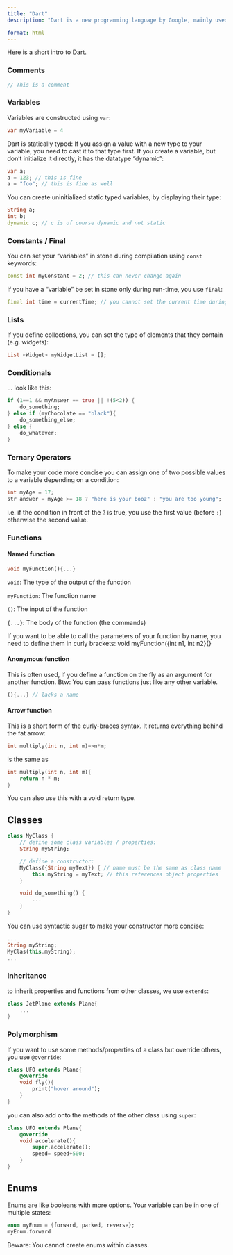 ```yaml
---
title: "Dart"
description: "Dart is a new programming language by Google, mainly used for app development."

format: html
---
```


Here is a short intro to Dart.

### Comments

```dart
// This is a comment
```

### Variables

Variables are constructed using `var`:

```dart
var myVariable = 4
```

Dart is statically typed: If you assign a value with a new type to your variable, you need to cast it to that type first.
If you create a variable, but don't initialize it directly, it has the datatype "dynamic":

```dart
var a;
a = 123; // this is fine
a = "foo"; // this is fine as well
```

You can create uninitialized static typed variables, by displaying their type:

```dart
String a;
int b;
dynamic c; // c is of course dynamic and not static
```

### Constants / Final

You can set your "variables" in stone during compilation using `const` keywords:

```dart
const int myConstant = 2; // this can never change again
```

If you have a "variable" be set in stone only during run-time, you use `final`:

```dart
final int time = currentTime; // you cannot set the current time during compilation
```

### Lists

If you define collections, you can set the type of elements that they contain (e.g. widgets):

```dart
List <Widget> myWidgetList = [];
```

### Conditionals

... look like this:

```dart
if (1==1 && myAnswer == true || !(5<2)) {
    do_something;
} else if (myChocolate == "black"){
    do_something_else;
} else {
    do_whatever;
}
```

### Ternary Operators

To make your code more concise you can assign one of two possible values to a variable depending on a condition: 

```dart
int myAge = 17;
str answer = myAge >= 18 ? "here is your booz" : "you are too young";
```

i.e. if the condition in front of the `?` is true, you use the first value (before `:`) otherwise the second value.

### Functions

#### Named function

```dart
void myFunction(){...}
```

`void`: The type of the output of the function 

`myFunction`: The function name

`()`: The input of the function

`{...}`: The body of the function (the commands)

If you want to be able to call the parameters of your function by name, you need to define them in curly brackets:
void myFunction({int n1, int n2}{}

#### Anonymous function

This is often used, if you define a function on the fly as an argument for another function. Btw: You can pass functions just like any other variable.

```dart
(){...} // lacks a name
```

#### Arrow function

This is a short form of the curly-braces syntax. It returns everything behind the fat arrow:

```dart
int multiply(int n, int m)=>n*m;
```

is the same as

```dart
int multiply(int n, int m){
    return n * m;
}
```

You can also use this with a void return type.

## Classes

```dart
class MyClass {
    // define some class variables / properties:
    String myString;

    // define a constructor:
    MyClass({String myText}) { // name must be the same as class name
        this.myString = myText; // this references object properties
    }

    void do_something() {
        ...
    }
}
```

You can use syntactic sugar to make your constructor more concise:

```dart
...
String myString;
MyClas(this.myString);
...
```

### Inheritance

to inherit properties and functions from other classes, we use `extends`:

```dart
class JetPlane extends Plane{
    ...
}
```

### Polymorphism

If you want to use some methods/properties of a class but override others, you use `@override`:

```dart
class UFO extends Plane{
    @override 
    void fly(){
        print("hover around");
    }
}
```

you can also add onto the methods of the other class using `super`:

```dart
class UFO extends Plane{
    @override
    void accelerate(){
        super.accelerate();
        speed= speed+500;
    }
}
```

## Enums

Enums are like booleans with more options. Your variable can be in one of multiple states:

```dart
enum myEnum = {forward, parked, reverse};
myEnum.forward
```

Beware: You cannot create enums within classes.
